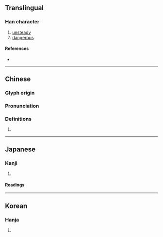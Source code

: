 {{character info/new}}
==Translingual==

===Han character===
{{Han char|rn=26|rad=卩|as=07|sn=9|four=17212|canj=MUNMU|ids=⿰兀危}}

# [[unsteady]]
# [[dangerous]]

====References====
* {{Han ref|kx=0298.291|dkj=02868|dj=0365.120|hdz=10554.090|uh=537C|ud=21372|bh=CDF5|bd=52725}}

----

==Chinese==
{{zh-forms|alt=㐳}}

===Glyph origin===
{{Han etym}}

===Pronunciation===
{{zh-pron
|m=wù
|c=ngat6
|mc=y
|oc=y
|cat=
}}

===Definitions===
{{zh-hanzi}}

# {{rfdef|zh}}

----

==Japanese==

===Kanji===
{{ja-kanji|grade=|rs=卩07}}

# {{rfdef|ja|sort=卩07}}

====Readings====
{{ja-readings
|goon=ごち
|kanon=ごつ
|kun=あや-うい<あや-ふい
}}

----

==Korean==

===Hanja===
{{ko-hanja|hangeul=올|rv=ol|mr=ol}}

# {{rfdef|ko|sort=卩07}}